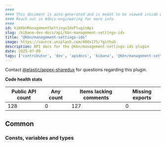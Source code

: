 ```yaml
---
####
#### This document is auto-generated and is meant to be viewed inside our experimental, new docs system.
#### Reach out in #docs-engineering for more info.
####
id: kibKbnManagementSettingsIdsPluginApi
slug: /kibana-dev-docs/api/kbn-management-settings-ids
title: "@kbn/management-settings-ids"
image: https://source.unsplash.com/400x175/?github
description: API docs for the @kbn/management-settings-ids plugin
date: 2025-07-09
tags: ['contributor', 'dev', 'apidocs', 'kibana', '@kbn/management-settings-ids']
---
```




Contact [@elastic/appex-sharedux](https://github.com/orgs/elastic/teams/appex-sharedux) for questions regarding this plugin.

**Code health stats**

| Public API count  | Any count | Items lacking comments | Missing exports |
|-------------------|-----------|------------------------|-----------------|
| 128 | 0 | 127 | 0 |

## Common

### Consts, variables and types
<DocDefinitionList data={kbnManagementSettingsIdsObj.common.misc}/>

